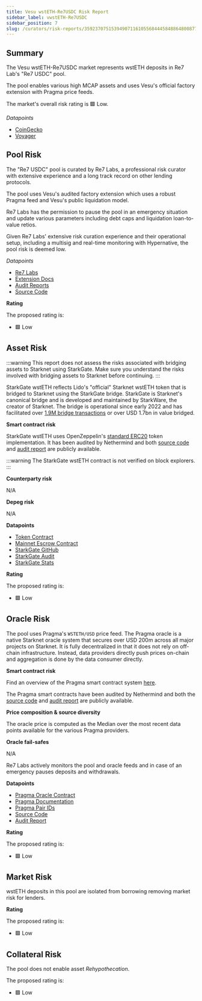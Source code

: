 ```yaml
---
title: Vesu wstETH-Re7USDC Risk Report
sidebar_label: vwstETH-Re7USDC
sidebar_position: 7
slug: /curators/risk-reports/3592370751539490711610556844458488648008775713878064059760995781404350938653/wsteth
---
```




## Summary

The Vesu wstETH-Re7USDC market represents wstETH deposits in Re7 Lab's "Re7 USDC" pool.

The pool enables various high MCAP assets and uses Vesu's official factory extension with Pragma price feeds.

The market's overall risk rating is 🟩 Low.

*Datapoints*

- [CoinGecko](https://www.coingecko.com/en/coins/wrapped-steth)
- [Voyager](https://voyager.online/contract/0x042b8f0484674ca266ac5d08e4ac6a3fe65bd3129795def2dca5c34ecc5f96d2)


## Pool Risk

The "Re7 USDC" pool is curated by Re7 Labs, a professional risk curator with extensive experience and a long track record on other lending protocols.

The pool uses Vesu's audited factory extension which uses a robust Pragma feed and Vesu's public liquidation model.

Re7 Labs has the permission to pause the pool in an emergency situation and update various parameters including debt caps and liquidation loan-to-value retios. 

Given Re7 Labs' extensive risk curation experience and their operational setup, including a multisig and real-time monitoring with Hypernative, the pool risk is deemed low.

*Datapoints*

- [Re7 Labs](https://re7.capital)
- [Extension Docs](https://docs.vesu.xyz/)
- [Audit Reports](https://github.com/vesuxyz/security)
- [Source Code](https://github.com/vesuxyz/vesu-v1/blob/main/src/extension/default_extension_po.cairo)

**Rating**

The proposed rating is:

- 🟩 Low


## Asset Risk

:::warning
This report does not assess the risks associated with bridging assets to Starknet using StarkGate.
Make sure you understand the risks involved with bridging assets to Starknet before continuing.
:::

StarkGate wstETH reflects Lido's "official" Starknet wstETH token that is bridged to Starknet using the StarkGate bridge. 
StarkGate is Starknet's canonical bridge and is developed and maintained by StarkWare, the creator of Starknet.
The bridge is operational since early 2022 and has facilitated over [1.9M bridge transactions](https://dune.com/sapiens/starknet-insighttokenomics-and-bridge-stats) or over USD 1.7bn in value bridged.

**Smart contract risk**

StarkGate wstETH uses OpenZeppelin's [standard ERC20](https://github.com/OpenZeppelin/cairo-contracts) token implementation.
It has been audited by Nethermind and both [source code](https://github.com/starknet-io/starkgate-contracts) and [audit report](https://github.com/NethermindEth/PublicAuditReports/blob/main/NM0064-DRAFT_STARKGATE.pdf) are publicly available.

:::warning
The StarkGate wstETH contract is not verified on block explorers.
:::

**Counterparty risk**

N/A

**Depeg risk**

N/A

**Datapoints**

- [Token Contract](https://voyager.online/contract/0x042b8f0484674ca266ac5d08e4ac6a3fe65bd3129795def2dca5c34ecc5f96d2)
- [Mainnet Escrow Contract](https://etherscan.io/address/0xBf67F59D2988A46FBFF7ed79A621778a3Cd3985B)
- [StarkGate GitHub](https://github.com/starknet-io/starkgate-contracts)
- [StarkGate Audit](https://github.com/NethermindEth/PublicAuditReports/blob/main/NM0064-DRAFT_STARKGATE.pdf)
- [StarkGate Stats](https://dune.com/sapiens/starknet-insighttokenomics-and-bridge-stats)

**Rating**

The proposed rating is:

- 🟩 Low


## Oracle Risk

The pool uses Pragma's `WSTETH/USD` price feed.
The Pragma oracle is a native Starknet oracle system that secures over USD 200m across all major projects on Starknet.
It is fully decentralized in that it does not rely on off-chain infrastructure. Instead, data providers directly push prices on-chain and aggregation is done by the data consumer directly.

**Smart contract risk**

Find an overview of the Pragma smart contract system [here](https://github.com/Astraly-Labs/pragma-oracle?tab=readme-ov-file#overview).

The Pragma smart contracts have been audited by Nethermind and both the [source code](https://github.com/Astraly-Labs/pragma-oracle) and [audit report](https://github.com/astraly-labs/pragma-oracle/tree/main/audits) are publicly available.

**Price composition & source diversity**

The oracle price is computed as the Median over the most recent data points available for the various Pragma providers.

**Oracle fail-safes**

N/A

Re7 Labs actively monitors the pool and oracle feeds and in case of an emergency pauses deposits and withdrawals.

**Datapoints**

- [Pragma Oracle Contract](https://voyager.online/contract/0x02a85bd616f912537c50a49a4076db02c00b29b2cdc8a197ce92ed1837fa875b)
- [Pragma Documentation](https://docs.pragma.build/Resources/Cairo%201/data-feeds/consuming-data)
- [Pragma Pair IDs](https://docs.pragma.build/Resources/Cairo%201/data-feeds/supported-assets)
- [Source Code](https://github.com/Astraly-Labs/pragma-oracle)
- [Audit Report](https://github.com/astraly-labs/pragma-oracle/tree/main/audits)

**Rating**

The proposed rating is:

- 🟩 Low


## Market Risk

wstETH deposits in this pool are isolated from borrowing removing market risk for lenders.

**Rating**

The proposed rating is:

- 🟩 Low


## Collateral Risk

The pool does not enable asset *Rehypothecation*.

The proposed rating is:

- 🟩 Low
